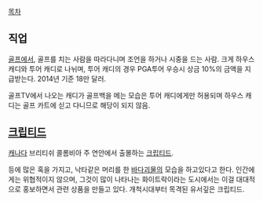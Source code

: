 [[목차]]

== 직업 ==
[[골프]]에서, 골프를 치는 사람을 따라다니며 조언을 하거나 시중을 드는 사람. 크게 하우스 캐디와 투어 캐디로 나뉘며, 투어 캐디의 경우 PGA투어 우승시 상금 10%의 금액을 지급받는다. 2014년 기준 18만 달러.

골프TV에서 나오는 캐디가 골프백을 메는 모습은 투어 캐디에게만 허용되며 하우스 캐디는 골프 카트에 싣고 다니므로 해당이 되지 않음.

== [[크립티드]] ==
[[캐나다]] 브리티쉬 콜롬비아 주 연안에서 출몰하는 [[크립티드]].

등에 많은 혹을 가지고, 낙타같은 머리를 한 [[바다괴물]]의 모습을 하고있다고 한다. 인간에게는 위협적이지 않으며, 그것이 많이 나타나는 화이트락이라는 도시에서는 이걸 대대적으로 홍보하면서 관련 상품을 만들고 있다. 개척시대부터 목격된 유서깊은 크립티드.

